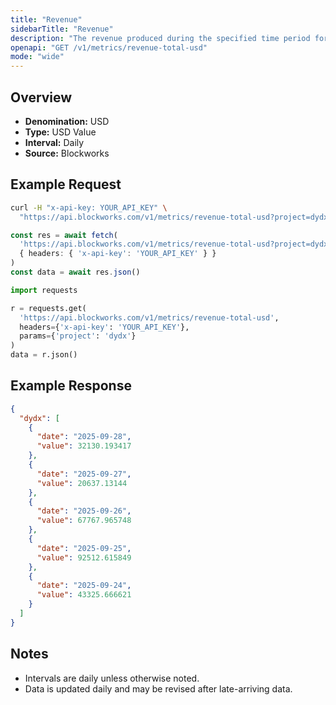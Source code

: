 ```yaml
---
title: "Revenue"
sidebarTitle: "Revenue"
description: "The revenue produced during the specified time period for given project."
openapi: "GET /v1/metrics/revenue-total-usd"
mode: "wide"
---
```


## Overview

- **Denomination:** USD
- **Type:** USD Value
- **Interval:** Daily
- **Source:** Blockworks

## Example Request

<CodeGroup>

```bash cURL
curl -H "x-api-key: YOUR_API_KEY" \
  "https://api.blockworks.com/v1/metrics/revenue-total-usd?project=dydx"
```

```typescript TypeScript
const res = await fetch(
  'https://api.blockworks.com/v1/metrics/revenue-total-usd?project=dydx',
  { headers: { 'x-api-key': 'YOUR_API_KEY' } }
)
const data = await res.json()
```

```python Python
import requests

r = requests.get(
  'https://api.blockworks.com/v1/metrics/revenue-total-usd',
  headers={'x-api-key': 'YOUR_API_KEY'},
  params={'project': 'dydx'}
)
data = r.json()
```

</CodeGroup>

## Example Response

```json
{
  "dydx": [
    {
      "date": "2025-09-28",
      "value": 32130.193417
    },
    {
      "date": "2025-09-27",
      "value": 20637.13144
    },
    {
      "date": "2025-09-26",
      "value": 67767.965748
    },
    {
      "date": "2025-09-25",
      "value": 92512.615849
    },
    {
      "date": "2025-09-24",
      "value": 43325.666621
    }
  ]
}
```

## Notes
- Intervals are daily unless otherwise noted.
- Data is updated daily and may be revised after late-arriving data.